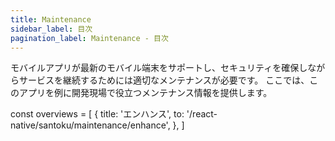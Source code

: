 ```yaml
---
title: Maintenance
sidebar_label: 目次
pagination_label: Maintenance - 目次
---
```

モバイルアプリが最新のモバイル端末をサポートし、セキュリティを確保しながらサービスを継続するためには適切なメンテナンスが必要です。
ここでは、このアプリを例に開発現場で役立つメンテナンス情報を提供します。
<!-- textlint-disable ja-technical-writing/sentence-length,ja-technical-writing/max-comma,ja-spacing/ja-no-space-around-parentheses,jtf-style/3.3.かっこ類と隣接する文字の間のスペースの有無,ja-technical-writing/ja-no-mixed-period,ja-technical-writing/no-unmatched-pair,ja-technical-writing/no-doubled-joshi -->

const overviews = [
  {
    title: 'エンハンス',
    to: '/react-native/santoku/maintenance/enhance',
  },
]

<PageList overviews={overviews} colSize={12} />

<!-- textlint-enable ja-technical-writing/sentence-length,ja-technical-writing/max-comma,ja-spacing/ja-no-space-around-parentheses,jtf-style/3.3.かっこ類と隣接する文字の間のスペースの有無,ja-technical-writing/ja-no-mixed-period,ja-technical-writing/no-unmatched-pair,ja-technical-writing/no-doubled-joshi -->
